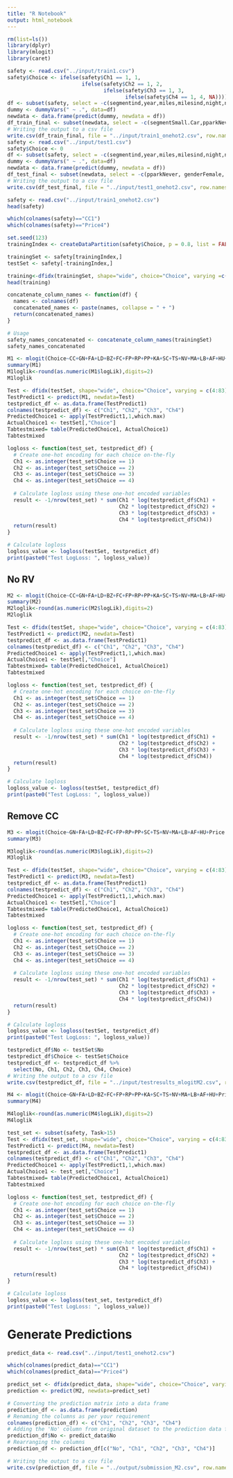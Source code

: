 ```yaml
---
title: "R Notebook"
output: html_notebook
---
```


```r
rm(list=ls())
library(dplyr)
library(mlogit)
library(caret)
```

```r
safety <- read.csv("../input/train1.csv")
safety$Choice <- ifelse(safety$Ch1 == 1, 1,
                        ifelse(safety$Ch2 == 1, 2,
                               ifelse(safety$Ch3 == 1, 3,
                                      ifelse(safety$Ch4 == 1, 4, NA))))
df <- subset(safety, select = -c(segmentind,year,miles,milesind,night,nightind,pparkind,genderind,age,ageind,educind,regionind,Urbind,income,incomeind,Ch1,Ch2,Ch3,Ch4))
dummy <- dummyVars(" ~ .", data=df)
newdata <- data.frame(predict(dummy, newdata = df)) 
df_train_final <- subset(newdata, select = -c(segmentSmall.Car,pparkNever, genderFemale, educTrade.Vocational.School, regionW, UrbSuburban))
# Writing the output to a csv file
write.csv(df_train_final, file = "../input/train1_onehot2.csv", row.names = FALSE)
safety <- read.csv("../input/test1.csv")
safety$Choice <- 0
df <- subset(safety, select = -c(segmentind,year,miles,milesind,night,nightind,pparkind,genderind,age,ageind,educind,regionind,Urbind,income,incomeind,Ch1,Ch2,Ch3,Ch4))
dummy <- dummyVars(" ~ .", data=df)
newdata <- data.frame(predict(dummy, newdata = df)) 
df_test_final <- subset(newdata, select = -c(pparkNever, genderFemale, educTrade.Vocational.School, regionW, UrbSuburban))
# Writing the output to a csv file
write.csv(df_test_final, file = "../input/test1_onehot2.csv", row.names = FALSE)
```


```r
safety <- read.csv("../input/train1_onehot2.csv")
head(safety)
```

```r
which(colnames(safety)=="CC1")
which(colnames(safety)=="Price4")
```

```r
set.seed(123)
trainingIndex <- createDataPartition(safety$Choice, p = 0.8, list = FALSE)

trainingSet <- safety[trainingIndex,]
testSet <- safety[-trainingIndex,]
```


```r
training<-dfidx(trainingSet, shape="wide", choice="Choice", varying =c(4:83), sep="",idx = list(c("No", "Case")))
head(training)
```
```r
concatenate_column_names <- function(df) {
  names <- colnames(df)
  concatenated_names <- paste(names, collapse = " + ")
  return(concatenated_names)
}

# Usage
safety_names_concatenated <- concatenate_column_names(trainingSet)
safety_names_concatenated
```


```r
M1 <- mlogit(Choice~CC+GN+FA+LD+BZ+FC+FP+RP+PP+KA+SC+TS+NV+MA+LB+AF+HU+Price| segmentFull.size.Pickup + segmentMidsize.Car + segmentMidsize.Luxury.Utility.segements + segmentMidsize.Utility + segmentPrestige.Luxury.Sedan + yearind + milesa + nighta + pparkDaily + pparkMonthly + pparkWeekly + pparkYearly + genderMale + agea + educCollege.Graduate..4.Years. + educGrade.School + educHigh.School + educPostgraduate.College + educSome.College..1.3.Years. + regionMW + regionNE + regionSE + regionSW + UrbRural.Country + UrbUrban.City + incomea+0, data=training, rpar=c(CC='n', FA='n',LD='n',BZ='n',FC='n',FP='n',RP='n',PP='n',KA='n',SC='n',TS='n',NV='n',MA='n',LB='n',AF='n',HU='n',Price='n'), panel = TRUE, print.level=TRUE)
summary(M1)
M1loglik<-round(as.numeric(M1$logLik),digits=2)
M1loglik
```

```r
Test <- dfidx(testSet, shape="wide", choice="Choice", varying = c(4:83), sep="",idx = list(c("No", "Case")))
TestPredict1 <- predict(M1, newdata=Test)
testpredict_df <- as.data.frame(TestPredict1)
colnames(testpredict_df) <- c("Ch1", "Ch2", "Ch3", "Ch4")
PredictedChoice1 <- apply(TestPredict1,1,which.max)
ActualChoice1 <- testSet[,"Choice"]
Tabtestmixed= table(PredictedChoice1, ActualChoice1)
Tabtestmixed

logloss <- function(test_set, testpredict_df) {
  # Create one-hot encoding for each choice on-the-fly
  Ch1 <- as.integer(test_set$Choice == 1)
  Ch2 <- as.integer(test_set$Choice == 2)
  Ch3 <- as.integer(test_set$Choice == 3)
  Ch4 <- as.integer(test_set$Choice == 4)
  
  # Calculate logloss using these one-hot encoded variables
  result <- -1/nrow(test_set) * sum(Ch1 * log(testpredict_df$Ch1) +
                                    Ch2 * log(testpredict_df$Ch2) +
                                    Ch3 * log(testpredict_df$Ch3) +
                                    Ch4 * log(testpredict_df$Ch4))
  return(result)
}

# Calculate logloss
logloss_value <- logloss(testSet, testpredict_df)
print(paste0("Test LogLoss: ", logloss_value))
```
## No RV
```r
M2 <- mlogit(Choice~CC+GN+FA+LD+BZ+FC+FP+RP+PP+KA+SC+TS+NV+MA+LB+AF+HU+Price| segmentFull.size.Pickup + segmentMidsize.Car + segmentMidsize.Luxury.Utility.segements + segmentMidsize.Utility + segmentPrestige.Luxury.Sedan + yearind + milesa + nighta + pparkDaily + pparkMonthly + pparkWeekly + pparkYearly + genderMale + agea + educCollege.Graduate..4.Years. + educGrade.School + educHigh.School + educPostgraduate.College + educSome.College..1.3.Years. + regionMW + regionNE + regionSE + regionSW + UrbRural.Country + UrbUrban.City + incomea +0, data=training,print.level=TRUE)
summary(M2)
M2loglik<-round(as.numeric(M2$logLik),digits=2)
M2loglik
```

```r
Test <- dfidx(testSet, shape="wide", choice="Choice", varying = c(4:83), sep="",idx = list(c("No", "Case")))
TestPredict1 <- predict(M2, newdata=Test)
testpredict_df <- as.data.frame(TestPredict1)
colnames(testpredict_df) <- c("Ch1", "Ch2", "Ch3", "Ch4")
PredictedChoice1 <- apply(TestPredict1,1,which.max)
ActualChoice1 <- testSet[,"Choice"]
Tabtestmixed= table(PredictedChoice1, ActualChoice1)
Tabtestmixed

logloss <- function(test_set, testpredict_df) {
  # Create one-hot encoding for each choice on-the-fly
  Ch1 <- as.integer(test_set$Choice == 1)
  Ch2 <- as.integer(test_set$Choice == 2)
  Ch3 <- as.integer(test_set$Choice == 3)
  Ch4 <- as.integer(test_set$Choice == 4)
  
  # Calculate logloss using these one-hot encoded variables
  result <- -1/nrow(test_set) * sum(Ch1 * log(testpredict_df$Ch1) +
                                    Ch2 * log(testpredict_df$Ch2) +
                                    Ch3 * log(testpredict_df$Ch3) +
                                    Ch4 * log(testpredict_df$Ch4))
  return(result)
}

# Calculate logloss
logloss_value <- logloss(testSet, testpredict_df)
print(paste0("Test LogLoss: ", logloss_value))
```

## Remove CC
```r
M3 <- mlogit(Choice~GN+FA+LD+BZ+FC+FP+RP+PP+SC+TS+NV+MA+LB+AF+HU+Price| segmentFull.size.Pickup + segmentMidsize.Car + segmentMidsize.Luxury.Utility.segements + segmentMidsize.Utility + segmentPrestige.Luxury.Sedan + yearind + nighta + pparkDaily + pparkMonthly + pparkWeekly + pparkYearly + genderMale + agea + educCollege.Graduate..4.Years. + educGrade.School + educHigh.School + educPostgraduate.College + educSome.College..1.3.Years. + regionMW + regionNE + regionSE + regionSW + UrbRural.Country + UrbUrban.City +0, data=training,print.level=TRUE)
summary(M3)

M3loglik<-round(as.numeric(M3$logLik),digits=2)
M3loglik
```

```r
Test <- dfidx(testSet, shape="wide", choice="Choice", varying = c(4:83), sep="",idx = list(c("No", "Case")))
TestPredict1 <- predict(M3, newdata=Test)
testpredict_df <- as.data.frame(TestPredict1)
colnames(testpredict_df) <- c("Ch1", "Ch2", "Ch3", "Ch4")
PredictedChoice1 <- apply(TestPredict1,1,which.max)
ActualChoice1 <- testSet[,"Choice"]
Tabtestmixed= table(PredictedChoice1, ActualChoice1)
Tabtestmixed

logloss <- function(test_set, testpredict_df) {
  # Create one-hot encoding for each choice on-the-fly
  Ch1 <- as.integer(test_set$Choice == 1)
  Ch2 <- as.integer(test_set$Choice == 2)
  Ch3 <- as.integer(test_set$Choice == 3)
  Ch4 <- as.integer(test_set$Choice == 4)
  
  # Calculate logloss using these one-hot encoded variables
  result <- -1/nrow(test_set) * sum(Ch1 * log(testpredict_df$Ch1) +
                                    Ch2 * log(testpredict_df$Ch2) +
                                    Ch3 * log(testpredict_df$Ch3) +
                                    Ch4 * log(testpredict_df$Ch4))
  return(result)
}

# Calculate logloss
logloss_value <- logloss(testSet, testpredict_df)
print(paste0("Test LogLoss: ", logloss_value))
```
```r
testpredict_df$No <- testSet$No
testpredict_df$Choice <- testSet$Choice
testpredict_df <- testpredict_df %>%
  select(No, Ch1, Ch2, Ch3, Ch4, Choice)
# Writing the output to a csv file
write.csv(testpredict_df, file = "../input/testresults_mlogitM2.csv", row.names = FALSE)
```


```r
M4 <- mlogit(Choice~GN+FA+LD+BZ+FC+FP+RP+PP+KA+SC+TS+NV+MA+LB+AF+HU+Price| segmentFull.size.Pickup + segmentMidsize.Car + segmentMidsize.Luxury.Utility.segements + segmentMidsize.Utility + segmentPrestige.Luxury.Sedan + year + miles101.To.150.Miles + miles151.To.200.Miles + miles201.To.250.Miles + miles251.To.300.Miles + miles301.To.350.Miles + miles351.To.400.Miles + miles51.To.100.Miles + milesOver.400.Miles + night10..To.20. + night21..To.30. + night31..To.40. + night41..To.50. + night51..To.60. + night61..To.70. + night71..To.80. + night81..To.90. + night91..To.100. + pparkDaily + pparkMonthly + pparkWeekly + pparkYearly + genderMale + age30.To.39 + age40.To.49 + age50.To.59 + age60...Over + educCollege.Graduate..4.Years. + educGrade.School + educHigh.School + educPostgraduate.College + educSome.College..1.3.Years. + regionMW + regionNE + regionSE + regionSW + UrbRural.Country + UrbUrban.City + incomea +0, data=training, rpar=c(FA='n',BZ='n',FP='n',RP='n',PP='n',SC='n',TS='n',NV='n',MA='n',LB='n',HU='n',Price='n'), panel = TRUE, print.level=TRUE)
summary(M4)

M4loglik<-round(as.numeric(M4$logLik),digits=2)
M4loglik
```

```r
test_set <- subset(safety, Task>15)
Test <- dfidx(test_set, shape="wide", choice="Choice", varying = c(4:83), sep="",idx = list(c("No", "Case")))
TestPredict1 <- predict(M4, newdata=Test)
testpredict_df <- as.data.frame(TestPredict1)
colnames(testpredict_df) <- c("Ch1", "Ch2", "Ch3", "Ch4")
PredictedChoice1 <- apply(TestPredict1,1,which.max)
ActualChoice1 <- test_set[,"Choice"]
Tabtestmixed= table(PredictedChoice1, ActualChoice1)
Tabtestmixed

logloss <- function(test_set, testpredict_df) {
  # Create one-hot encoding for each choice on-the-fly
  Ch1 <- as.integer(test_set$Choice == 1)
  Ch2 <- as.integer(test_set$Choice == 2)
  Ch3 <- as.integer(test_set$Choice == 3)
  Ch4 <- as.integer(test_set$Choice == 4)
  
  # Calculate logloss using these one-hot encoded variables
  result <- -1/nrow(test_set) * sum(Ch1 * log(testpredict_df$Ch1) +
                                    Ch2 * log(testpredict_df$Ch2) +
                                    Ch3 * log(testpredict_df$Ch3) +
                                    Ch4 * log(testpredict_df$Ch4))
  return(result)
}

# Calculate logloss
logloss_value <- logloss(test_set, testpredict_df)
print(paste0("Test LogLoss: ", logloss_value))
```


# Generate Predictions
```r
predict_data <- read.csv("../input/test1_onehot2.csv")

which(colnames(predict_data)=="CC1")
which(colnames(predict_data)=="Price4")
```

```r
predict_set <- dfidx(predict_data, shape="wide", choice="Choice", varying = c(4:83), sep="",idx = list(c("No", "Case")))
prediction <- predict(M2, newdata=predict_set)

# Converting the prediction matrix into a data frame
prediction_df <- as.data.frame(prediction)
# Renaming the columns as per your requirement
colnames(prediction_df) <- c("Ch1", "Ch2", "Ch3", "Ch4")
# Adding the 'No' column from original dataset to the prediction data frame
prediction_df$No <- predict_data$No
# Rearranging the columns
prediction_df <- prediction_df[c("No", "Ch1", "Ch2", "Ch3", "Ch4")]

# Writing the output to a csv file
write.csv(prediction_df, file = "../output/submission_M2.csv", row.names = FALSE)
```
